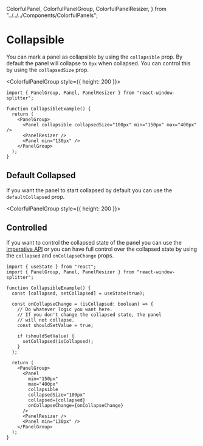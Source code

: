 
  ColorfulPanel,
  ColorfulPanelGroup,
  ColorfulPanelResizer,
} from "../../../Components/ColorfulPanels";

# Collapsible

You can mark a panel as collapsible by using the `collapsible` prop.
By default the panel will collapse to `0px` when collapsed.
You can control this by using the `collapsedSize` prop.

<ColorfulPanelGroup style={{ height: 200 }}>
  <ColorfulPanel
    id="1"
    color="green"
    collapsible={true}
    collapsedSize="100px"
    min="150px"
    max="400px"
    className="[&[data-collapsed='true']]:bg-purple-ui [&[data-collapsed='true']]:border-purple-9 dark:[&[data-collapsed='true']]:border-purpledark-9"
  />
  <ColorfulPanelResizer id="2" />
  <ColorfulPanel color="red" min="130px" id="3" />
</ColorfulPanelGroup>

```tsx
import { PanelGroup, Panel, PanelResizer } from "react-window-splitter";

function CollapsibleExample() {
  return (
    <PanelGroup>
      <Panel collapsible collapsedSize="100px" min="150px" max="400px" />
      <PanelResizer />
      <Panel min="130px" />
    </PanelGroup>
  );
}
```

## Default Collapsed

If you want the panel to start collapsed by default you can use the `defaultCollapsed` prop.

<ColorfulPanelGroup style={{ height: 200 }}>
  <ColorfulPanel
    id="1"
    color="green"
    collapsible={true}
    defaultCollapsed={true}
    collapsedSize="100px"
    min="130px"
    max="400px"
    className="[&[data-collapsed='true']]:bg-purple-ui [&[data-collapsed='true']]:border-purple-9 dark:[&[data-collapsed='true']]:border-purpledark-9"
  />
  <ColorfulPanelResizer id="2" />
  <ColorfulPanel color="red" min="130px" id="3" />
</ColorfulPanelGroup>

## Controlled

If you want to control the collapsed state of the panel you can
use the [imperative API](/docs/examples/imperative) or you can
have full control over the collapsed state by using the `collapsed`
and `onCollapseChange` props.

```tsx
import { useState } from "react";
import { PanelGroup, Panel, PanelResizer } from "react-window-splitter";

function CollapsibleExample() {
  const [collapsed, setCollapsed] = useState(true);

  const onCollapseChange = (isCollapsed: boolean) => {
    // Do whatever logic you want here.
    // If you don't change the collapsed state, the panel
    // will not collapse.
    const shouldSetValue = true;

    if (shouldSetValue) {
      setCollapsed(isCollapsed);
    }
  };

  return (
    <PanelGroup>
      <Panel
        min="150px"
        max="400px"
        collapsible
        collapsedSize="100px"
        collapsed={collapsed}
        onCollapseChange={onCollapseChange}
      />
      <PanelResizer />
      <Panel min="130px" />
    </PanelGroup>
  );
}
```
